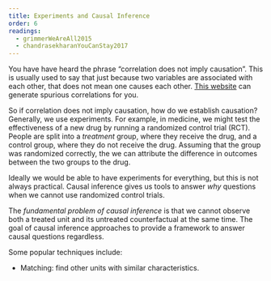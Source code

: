 ```yaml
---
title: Experiments and Causal Inference
order: 6
readings:
  - grimmerWeAreAll2015
  - chandrasekharanYouCanStay2017
---
```


You have have heard the phrase "correlation does not imply causation". This is usually used to say that just because two variables are associated with each other, that does not mean one causes each other. [This website](https://www.tylervigen.com/spurious-correlations) can generate spurious correlations for you.

So if correlation does not imply causation, how do we establish causation? Generally, we use experiments. For example, in medicine, we might test the effectiveness of a new drug by running a randomized control trial (RCT). People are split into a _treatment_ group, where they receive the drug, and a control group, where they do not receive the drug. Assuming that the group was randomized correctly, the we can attribute the difference in outcomes between the two groups to the drug.

Ideally we would be able to have experiments for everything, but this is not always practical. Causal inference gives us tools to answer _why_ questions when we cannot use randomized control trials.

The _fundamental problem of causal inference_ is that we cannot observe both a treated unit and its untreated counterfactual at the same time. The goal of causal inference approaches to provide a framework to answer causal questions regardless.

Some popular techniques include:

+ Matching: find other units with similar characteristics.
